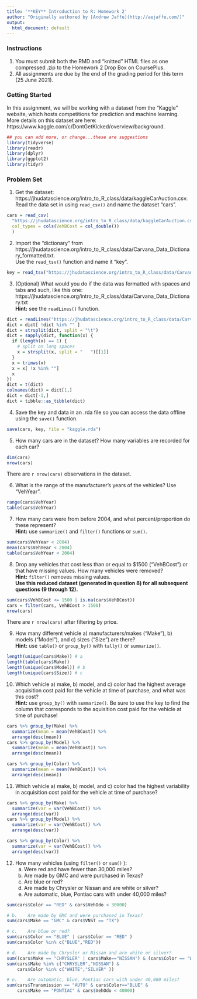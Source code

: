 ```yaml
---
title: '**KEY** Introduction to R: Homework 2'
author: "Originally authored by [Andrew Jaffe](http://aejaffe.com/)"
output:
  html_document: default
---
```


### **Instructions**
1. You must submit both the RMD and "knitted" HTML files as one compressed .zip to the Homework 2 Drop Box on CoursePlus.<br />
2. All assignments are due by the end of the grading period for this term (25 June 2021).

### **Getting Started**
In this assignment, we will be working with a dataset from the "Kaggle" website, which hosts competitions for prediction and machine learning. More details on this dataset are here: https://www.kaggle.com/c/DontGetKicked/overview/background.

```r
## you can add more, or change...these are suggestions
library(tidyverse)
library(readr)
library(dplyr)
library(ggplot2)
library(tidyr)
```

### **Problem Set**

1) Get the dataset: https://jhudatascience.org/intro_to_R_class/data/kaggleCarAuction.csv.<br />
Read the data set in using `read_csv()` and name the dataset "cars".

```r
cars = read_csv(
  "https://jhudatascience.org/intro_to_R_class/data/kaggleCarAuction.csv",
  col_types = cols(VehBCost = col_double())
  )
```

2) Import the "dictionary" from https://jhudatascience.org/intro_to_R_class/data/Carvana_Data_Dictionary_formatted.txt.<br />
Use the `read_tsv()` function and name it "key". 

```r
key = read_tsv("https://jhudatascience.org/intro_to_R_class/data/Carvana_Data_Dictionary_formatted.txt")
```

3) (Optional) What would you do if the data was formatted with spaces and tabs and such, like this one: https://jhudatascience.org/intro_to_R_class/data/Carvana_Data_Dictionary.txt<br /> 
**Hint:** see the `readLines()` function.

```r
dict = readLines("https://jhudatascience.org/intro_to_R_class/data/Carvana_Data_Dictionary.txt")
dict = dict[ !dict %in% "" ]
dict = strsplit(dict, split = "\t")
dict = sapply(dict, function(x) {
  if (length(x) == 1) {
    # split on long spaces
    x = strsplit(x, split = "   ")[[1]]
  }
  x = trimws(x)
  x = x[ !x %in% ""]
  x
})
dict = t(dict)
colnames(dict) = dict[1,]
dict = dict[-1,]
dict = tibble::as_tibble(dict)
```

4) Save the key and data in an .rda file so you can access the data offline using the `save()` function. 

```r
save(cars, key, file = "kaggle.rda")
```

5) How many cars are in the dataset? How many variables are recorded for each car?

```r
dim(cars)
nrow(cars)
```

There are `r nrow(cars)` observations in the dataset.

6) What is the range of the manufacturer's years of the vehicles? Use "VehYear".

```r
range(cars$VehYear)
table(cars$VehYear)
```

7) How many cars were from before 2004, and what percent/proportion do these represent?<br /> 
**Hint:** use `summarize()` and `filter()` functions or `sum()`.

```r
sum(cars$VehYear < 2004)
mean(cars$VehYear < 2004)
table(cars$VehYear < 2004)
```

8) Drop any vehicles that cost less than or equal to $1500 ("VehBCost") or that have missing values. How many vehicles were removed?<br />
**Hint:** `filter()` removes missing values.<br />
**Use this reduced dataset (generated in question 8) for all subsequent questions (9 through 12).**

```r
sum(cars$VehBCost <= 1500 | is.na(cars$VehBCost))
cars = filter(cars, VehBCost > 1500)
nrow(cars)
```

There are `r nrow(cars)` after filtering by price.

9) How many different vehicle a) manufacturers/makes ("Make"), b) models ("Model"), and c) sizes ("Size") are there?<br />
**Hint:** use `table()` or `group_by()` with `tally()` or `summarize()`.

```r
length(unique(cars$Make)) # a
length(table(cars$Make))
length(unique(cars$Model)) # b
length(unique(cars$Size)) # c
```

10) Which vehicle a) make, b) model, and c) color had the highest average acquisition cost paid for the vehicle at time of purchase, and what was this cost?<br />
**Hint:** use  `group_by()` with `summarize()`. Be sure to use the key to find the column that corresponds to the aquisition cost paid for the vehicle at time of purchase!

```r
cars %>% group_by(Make) %>% 
  summarize(mean = mean(VehBCost)) %>% 
  arrange(desc(mean))
cars %>% group_by(Model) %>% 
  summarize(mean = mean(VehBCost)) %>% 
  arrange(desc(mean))

cars %>% group_by(Color) %>% 
  summarize(mean = mean(VehBCost)) %>% 
  arrange(desc(mean))
```

11) Which vehicle a) make, b) model, and c) color had the highest variability in acquisition cost paid for the vehicle at time of purchase?

```r
cars %>% group_by(Make) %>% 
  summarize(var = var(VehBCost)) %>% 
  arrange(desc(var))
cars %>% group_by(Model) %>% 
  summarize(var = var(VehBCost)) %>% 
  arrange(desc(var))

cars %>% group_by(Color) %>% 
  summarize(var = var(VehBCost)) %>% 
  arrange(desc(var))
```

12) How many vehicles (using `filter()` or `sum()` ):
    a. Were red and have fewer than 30,000 miles?
    b. Are made by GMC and were purchased in Texas? 
    c. Are blue or red?
    d. Are made by Chrysler or Nissan and are white or silver?
    e. Are automatic, blue, Pontiac cars with under 40,000 miles? 
 
```r
sum(cars$Color == "RED" & cars$VehOdo < 30000)

# b.	Are made by GMC and were purchased in Texas? 
sum(cars$Make == "GMC" & cars$VNST == "TX")

# c.	Are blue or red?
sum(cars$Color == "BLUE" | cars$Color == "RED" )
sum(cars$Color %in% c("BLUE","RED"))

# d.	Are made by Chrysler or Nissan and are white or silver? 
sum((cars$Make == "CHRYSLER" | cars$Make=="NISSAN") & (cars$Color == "WHITE" | cars$Color == "SILVER" ))
sum(cars$Make %in% c("CHRYSLER","NISSAN") & 
	cars$Color %in% c("WHITE","SILVER" ))

# e.	Are automatic, blue, Pontiac cars with under 40,000 miles? 
sum(cars$Transmission == "AUTO" & cars$Color=="BLUE" & 
	cars$Make == "PONTIAC" & cars$VehOdo < 40000)

```
